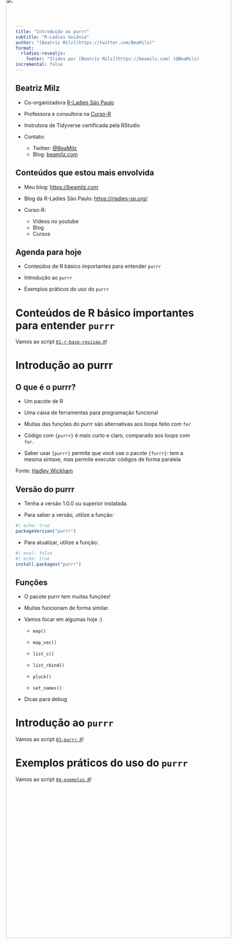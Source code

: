 ```yaml
---
title: "Introdução ao purrr"
subtitle: "R-Ladies Goiânia"
author: "[Beatriz Milz](https://twitter.com/BeaMilz)"
format: 
  rladies-revealjs:
    footer: "Slides por [Beatriz Milz](https://beamilz.com) (@BeaMilz), feito com [Quarto](https://quarto.org/docs/presentations/revealjs/index.html) e [Quarto R-Ladies Theme](https://github.com/beatrizmilz/quarto-rladies-theme#quarto-r-ladies-theme)."
incremental: false
---
```


## Beatriz Milz {.center .aboutmeslide}

-   Co-organizadora [R-Ladies São Paulo](https://rladies-sp.org)

-   Professora e consultora na [Curso-R](https://curso-r.com/)

-   Instrutora de Tidyverse certificada pela RStudio

-   Contato:

    -   Twitter: [\@BeaMilz](https://twitter.com/BeaMilz)
    -   Blog: [beamilz.com](https://beamilz.com)

<img src="img/octocat-1656339210373.png" style="right: -10px;height: 80%;top: -10px;position: absolute;"/>

## Conteúdos que estou mais envolvida

-   Meu blog: <https://beamilz.com>

-   Blog da R-Ladies São Paulo: <https://rladies-sp.org/>

-   Curso-R:

    -   Vídeos no youtube
    -   Blog
    -   Cursos

## Agenda para hoje

-   Conteúdos de R básico importantes para entender `purrr`

-   Introdução ao `purrr`

-   Exemplos práticos do uso do `purrr`

# Conteúdos de R básico importantes para entender `purrr`

Vamos ao script [`01-r-base-revisao.R`](https://beatrizmilz.github.io/2023-04-rladies-gyn-purrr/scripts/01-r-base-revisao.R)!

# Introdução ao purrr

## O que é o purrr?

-   Um pacote de R

-   Uma caixa de ferramentas para programação funcional

-   Muitas das funções do purrr são alternativas aos loops feito com `for`

-   Código com `{purrr}` é mais curto e claro, comparado aos loops com `for`.

-   Saber usar `{purrr}` permite que você use o pacote `{furrr}`: tem a mesma sintaxe, mas permite executar códigos de forma paralela

::: footer
Fonte: [Hadley Wickham](https://www.youtube.com/watch?v=EGAs7zuRutY)
:::

## Versão do purrr

-   Tenha a versão 1.0.0 ou superior instalada.

-   Para saber a versão, utilize a função:

```r
#| echo: true
packageVersion("purrr")
```

-   Para atualizar, utilize a função:

```r
#| eval: false
#| echo: true
install.packages("purrr")
```

## Funções

-   O pacote purrr tem muitas funções!

-   Muitas funcionam de forma similar.

-   Vamos focar em algumas hoje :)

    -  `map()`

    -   `map_vec()`

    -   `list_c()`

    -   `list_rbind()`

    -   `pluck()`

    -   `set_names()`

- Dicas para debug

# Introdução ao `purrr`

Vamos ao script [`03-purrr.R`](https://beatrizmilz.github.io/2023-04-rladies-gyn-purrr/scripts/03-purrr.R)!


# Exemplos práticos do uso do `purrr`

Vamos ao script [`04-exemplos.R`](https://beatrizmilz.github.io/2023-04-rladies-gyn-purrr/scripts/04-exemplos.R)!


